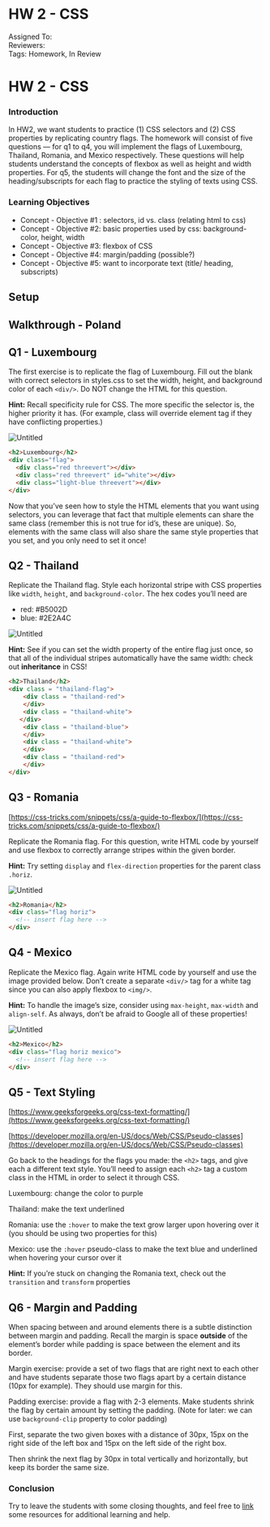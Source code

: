 # HW 2 - CSS

Assigned To:   
Reviewers:     
Tags: Homework, In Review

# HW 2 - CSS

### Introduction

In HW2, we want students to practice (1) CSS selectors and (2) CSS properties by replicating country flags. The homework will consist of five questions — for q1 to q4, you will implement the flags of Luxembourg, Thailand, Romania, and Mexico respectively. These questions will help students understand the concepts of flexbox as well as height and width properties. For q5, the students will change the font and the size of the heading/subscripts for each flag to practice the styling of texts using CSS.

### Learning Objectives

- Concept - Objective #1 : selectors, id vs. class (relating html to css)
- Concept - Objective #2: basic properties used by css: background-color, height, width
- Concept - Objective #3: flexbox of CSS
- Concept - Objective #4: margin/padding (possible?)
- Concept - Objective #5: want to incorporate text (title/ heading, subscripts)

## Setup

## Walkthrough - Poland

## Q1 - Luxembourg

The first exercise is to replicate the flag of Luxembourg. Fill out the blank with correct selectors in styles.css to set the width, height, and background color of each `<div/>`. Do NOT change the HTML for this question.

**Hint:** Recall specificity rule for CSS. The more specific the selector is, the higher priority it has. (For example, class will override element tag if they have conflicting properties.)

![Untitled](HW%202%20-%20CSS%20ea9b2ef851d946b4aee1209698c26208/Untitled.png)

```html
<h2>Luxembourg</h2>
<div class="flag">
  <div class="red threevert"></div>
  <div class="red threevert" id="white"></div>
  <div class="light-blue threevert"></div>
</div>
```

Now that you’ve seen how to style the HTML elements that you want using selectors, you can leverage that fact that multiple elements can share the same class (remember this is not true for id’s, these are unique). So, elements with the same class will also share the same style properties that you set, and you only need to set it once!

## Q2 - Thailand

Replicate the Thailand flag. Style each horizontal stripe with CSS properties like `width`, `height`, and `background-color`. The hex codes you’ll need are

- red: #B5002D
- blue: #2E2A4C

![Untitled](HW%202%20-%20CSS%20ea9b2ef851d946b4aee1209698c26208/Untitled%201.png)

**Hint:** See if you can set the width property of the entire flag just once, so that all of the individual stripes automatically have the same width: check out **inheritance** in CSS!

```html
<h2>Thailand</h2>
<div class = "thailand-flag"> 
    <div class = "thailand-red">
    </div>
    <div class = "thailand-white">
   </div>
    <div class = "thailand-blue">
    </div>
    <div class = "thailand-white">
    </div>
    <div class = "thailand-red">
    </div>
</div>
```

## Q3 - Romania

[https://css-tricks.com/snippets/css/a-guide-to-flexbox/](https://css-tricks.com/snippets/css/a-guide-to-flexbox/)

Replicate the Romania flag. For this question, write HTML code by yourself and use flexbox to correctly arrange stripes within the given border.

**Hint:** Try setting `display` and `flex-direction` properties for the parent class `.horiz`.

![Untitled](HW%202%20-%20CSS%20ea9b2ef851d946b4aee1209698c26208/Untitled%202.png)

```html
<h2>Romania</h2>
<div class="flag horiz">
  <!-- insert flag here -->
</div>
```

## Q4 - Mexico

Replicate the Mexico flag. Again write HTML code by yourself and use the image provided below. Don’t create a separate `<div/>` tag for a white tag since you can also apply flexbox to `<img/>`.

**Hint:** To handle the image’s size, consider using `max-height`, `max-width` and `align-self`. As always, don’t be afraid to Google all of these properties!

![Untitled](HW%202%20-%20CSS%20ea9b2ef851d946b4aee1209698c26208/Untitled%203.png)

```html
<h2>Mexico</h2>
<div class="flag horiz mexico">
  <!-- insert flag here -->
</div>
```

## Q5 - Text Styling

[https://www.geeksforgeeks.org/css-text-formatting/](https://www.geeksforgeeks.org/css-text-formatting/)

[https://developer.mozilla.org/en-US/docs/Web/CSS/Pseudo-classes](https://developer.mozilla.org/en-US/docs/Web/CSS/Pseudo-classes)

Go back to the headings for the flags you made: the `<h2>` tags, and give each a different text style. You’ll need to assign each `<h2>` tag a custom class in the HTML in order to select it through CSS.

Luxembourg: change the color to purple

Thailand: make the text underlined

Romania: use the `:hover` to make the text grow larger upon hovering over it (you should be using two properties for this)

Mexico: use the `:hover` pseudo-class to make the text blue and underlined when hovering your cursor over it

**Hint:** If you’re stuck on changing the Romania text, check out the `transition` and `transform` properties

## Q6 - Margin and Padding

When spacing between and around elements there is a subtle distinction between margin and padding. Recall the margin is space **outside** of the element’s border while padding is space between the element and its border.

Margin exercise: provide a set of two flags that are right next to each other and have students separate those two flags apart by a certain distance (10px for example). They should use margin for this.

Padding exercise: provide a flag with 2-3 elements. Make students shrink the flag by certain amount by setting the padding. (Note for later: we can use `background-clip` property to color padding)

First, separate the two given boxes with a distance of 30px, 15px on the right side of the left box and 15px on the left side of the right box.

Then shrink the next flag by 30px in total vertically and horizontally, but keep its border the same size.

### Conclusion

Try to leave the students with some closing thoughts, and feel free to [link](http://google.com) some resources for additional learning and help.
